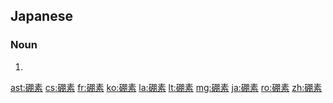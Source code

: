 ==Japanese==
{{ja-kanjitab|ほう|そ|yomi=o}}

===Noun===
{{ja-noun|ホウそ}}

# {{rare form of|lang=ja|ホウ素|sort=ほうそ}}

[[ast:硼素]]
[[cs:硼素]]
[[fr:硼素]]
[[ko:硼素]]
[[la:硼素]]
[[lt:硼素]]
[[mg:硼素]]
[[ja:硼素]]
[[ro:硼素]]
[[zh:硼素]]